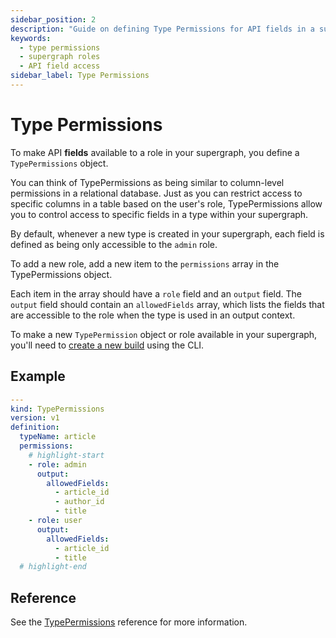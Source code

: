 ```yaml
---
sidebar_position: 2
description: "Guide on defining Type Permissions for API fields in a supergraph."
keywords:
  - type permissions
  - supergraph roles
  - API field access
sidebar_label: Type Permissions
---
```


# Type Permissions

To make API **fields** available to a role in your supergraph, you define a `TypePermissions` object.

You can think of TypePermissions as being similar to column-level permissions in a relational database. Just as you can
restrict access to specific columns in a table based on the user's role, TypePermissions allow you to control access to
specific fields in a type within your supergraph.

By default, whenever a new type is created in your supergraph, each field is defined as being only accessible to the
`admin` role.

To add a new role, add a new item to the `permissions` array in the TypePermissions object.

Each item in the array should have a `role` field and an `output` field. The `output` field should contain an
`allowedFields` array, which lists the fields that are accessible to the role when the type is used in an output
context.

To make a new `TypePermission` object or role available in your supergraph, you'll need to
[create a new build](/reference/cli/commands/ddn_supergraph_build_local.mdx) using the CLI.

## Example

```yaml title="Allow admin to access all fields in the article type, disallow user from accessing the author_id field."
---
kind: TypePermissions
version: v1
definition:
  typeName: article
  permissions:
    # highlight-start
    - role: admin
      output:
        allowedFields:
          - article_id
          - author_id
          - title
    - role: user
      output:
        allowedFields:
          - article_id
          - title
  # highlight-end
```

## Reference

See the [TypePermissions](/reference/metadata-reference/permissions.mdx) reference for more information.
